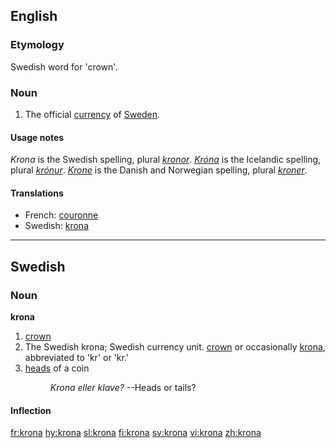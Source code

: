 ==English==

===Etymology===
Swedish word for 'crown'.

===Noun===
{{en-noun|kron|or}}

# The official [[currency]] of [[Sweden]].

====Usage notes====
''Krona'' is the Swedish spelling, plural ''[[kronor]]''.  ''[[Króna]]'' is the Icelandic spelling, plural ''[[krónur]]''.  ''[[Krone]]'' is the Danish and Norwegian spelling, plural ''[[kroner]]''.

====Translations====
*French: [[couronne]] {{f}}
*Swedish: [[krona#Swedish|krona]] {{c}}

----

==Swedish==

===Noun===
'''krona'''

# [[crown]]
# The Swedish krona; Swedish currency unit. [[crown]] or occasionally [[krona#English|krona]], abbreviated to 'kr' or 'kr.'
# [[heads]] of a coin
#: ''Krona eller klave?'' --Heads or tails?

====Inflection====
{{sv-noun|gender=Common|krona|kronan|kronor|kronorna|kronas|kronans|kronors|kronornas}}

[[fr:krona]]
[[hy:krona]]
[[sl:krona]]
[[fi:krona]]
[[sv:krona]]
[[vi:krona]]
[[zh:krona]]